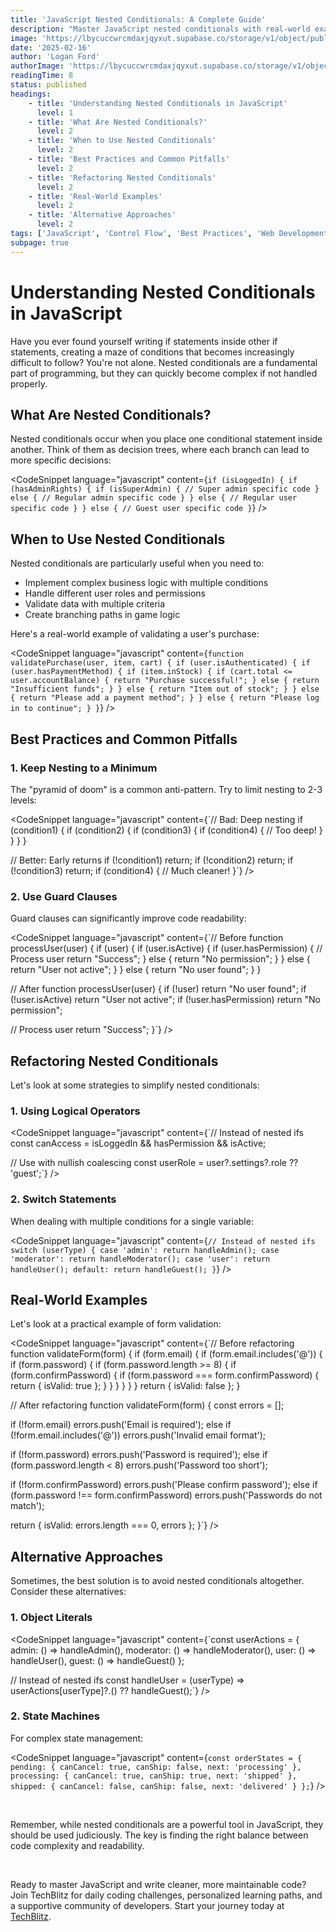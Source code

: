 ```yaml
---
title: 'JavaScript Nested Conditionals: A Complete Guide'
description: "Master JavaScript nested conditionals with real-world examples and best practices. Learn how to write cleaner, more maintainable code by properly structuring complex conditional logic."
image: 'https://lbycuccwrcmdaxjqyxut.supabase.co/storage/v1/object/public/blog-images/javascript-nested-conditionals.png'
date: '2025-02-16'
author: 'Logan Ford'
authorImage: 'https://lbycuccwrcmdaxjqyxut.supabase.co/storage/v1/object/public/user-profile-pictures/3a57d7e8-8b80-483b-93d0-70fe1f06b0c0/logo.png?u=1l5im5h5n6e5'
readingTime: 8
status: published
headings:
    - title: 'Understanding Nested Conditionals in JavaScript'
      level: 1
    - title: 'What Are Nested Conditionals?'
      level: 2
    - title: 'When to Use Nested Conditionals'
      level: 2
    - title: 'Best Practices and Common Pitfalls'
      level: 2
    - title: 'Refactoring Nested Conditionals'
      level: 2
    - title: 'Real-World Examples'
      level: 2
    - title: 'Alternative Approaches'
      level: 2
tags: ['JavaScript', 'Control Flow', 'Best Practices', 'Web Development', 'Clean Code']
subpage: true
---
```



# Understanding Nested Conditionals in JavaScript

Have you ever found yourself writing if statements inside other if statements, creating a maze of conditions that becomes increasingly difficult to follow? You're not alone. Nested conditionals are a fundamental part of programming, but they can quickly become complex if not handled properly.

## What Are Nested Conditionals?

Nested conditionals occur when you place one conditional statement inside another. Think of them as decision trees, where each branch can lead to more specific decisions:

<CodeSnippet language="javascript" content={`if (isLoggedIn) {
  if (hasAdminRights) {
    if (isSuperAdmin) {
      // Super admin specific code
    } else {
      // Regular admin specific code
    }
  } else {
    // Regular user specific code
  }
} else {
  // Guest user specific code
}`} />

## When to Use Nested Conditionals

Nested conditionals are particularly useful when you need to:
- Implement complex business logic with multiple conditions
- Handle different user roles and permissions
- Validate data with multiple criteria
- Create branching paths in game logic

Here's a real-world example of validating a user's purchase:

<CodeSnippet language="javascript" content={`function validatePurchase(user, item, cart) {
  if (user.isAuthenticated) {
    if (user.hasPaymentMethod) {
      if (item.inStock) {
        if (cart.total <= user.accountBalance) {
          return "Purchase successful!";
        } else {
          return "Insufficient funds";
        }
      } else {
        return "Item out of stock";
      }
    } else {
      return "Please add a payment method";
    }
  } else {
    return "Please log in to continue";
  }
}`} />

## Best Practices and Common Pitfalls

### 1. Keep Nesting to a Minimum

The "pyramid of doom" is a common anti-pattern. Try to limit nesting to 2-3 levels:

<CodeSnippet language="javascript" content={`// Bad: Deep nesting
if (condition1) {
  if (condition2) {
    if (condition3) {
      if (condition4) {
        // Too deep!
      }
    }
  }
}

// Better: Early returns
if (!condition1) return;
if (!condition2) return;
if (!condition3) return;
if (condition4) {
  // Much cleaner!
}`} />

### 2. Use Guard Clauses

Guard clauses can significantly improve code readability:

<CodeSnippet language="javascript" content={`// Before
function processUser(user) {
  if (user) {
    if (user.isActive) {
      if (user.hasPermission) {
        // Process user
        return "Success";
      } else {
        return "No permission";
      }
    } else {
      return "User not active";
    }
  } else {
    return "No user found";
  }
}

// After
function processUser(user) {
  if (!user) return "No user found";
  if (!user.isActive) return "User not active";
  if (!user.hasPermission) return "No permission";
  
  // Process user
  return "Success";
}`} />

## Refactoring Nested Conditionals

Let's look at some strategies to simplify nested conditionals:

### 1. Using Logical Operators

<CodeSnippet language="javascript" content={`// Instead of nested ifs
const canAccess = isLoggedIn && hasPermission && isActive;

// Use with nullish coalescing
const userRole = user?.settings?.role ?? 'guest';`} />

### 2. Switch Statements

When dealing with multiple conditions for a single variable:

<CodeSnippet language="javascript" content={`// Instead of nested ifs
switch (userType) {
  case 'admin':
    return handleAdmin();
  case 'moderator':
    return handleModerator();
  case 'user':
    return handleUser();
  default:
    return handleGuest();
}`} />

## Real-World Examples

Let's look at a practical example of form validation:

<CodeSnippet language="javascript" content={`// Before refactoring
function validateForm(form) {
  if (form.email) {
    if (form.email.includes('@')) {
      if (form.password) {
        if (form.password.length >= 8) {
          if (form.confirmPassword) {
            if (form.password === form.confirmPassword) {
              return { isValid: true };
            }
          }
        }
      }
    }
  }
  return { isValid: false };
}

// After refactoring
function validateForm(form) {
  const errors = [];
  
  if (!form.email) errors.push('Email is required');
  else if (!form.email.includes('@')) errors.push('Invalid email format');
  
  if (!form.password) errors.push('Password is required');
  else if (form.password.length < 8) errors.push('Password too short');
  
  if (!form.confirmPassword) errors.push('Please confirm password');
  else if (form.password !== form.confirmPassword) errors.push('Passwords do not match');
  
  return {
    isValid: errors.length === 0,
    errors
  };
}`} />

## Alternative Approaches

Sometimes, the best solution is to avoid nested conditionals altogether. Consider these alternatives:

### 1. Object Literals

<CodeSnippet language="javascript" content={`const userActions = {
  admin: () => handleAdmin(),
  moderator: () => handleModerator(),
  user: () => handleUser(),
  guest: () => handleGuest()
};

// Instead of nested ifs
const handleUser = (userType) => userActions[userType]?.() ?? handleGuest();`} />

### 2. State Machines

For complex state management:

<CodeSnippet language="javascript" content={`const orderStates = {
  pending: {
    canCancel: true,
    canShip: false,
    next: 'processing'
  },
  processing: {
    canCancel: true,
    canShip: true,
    next: 'shipped'
  },
  shipped: {
    canCancel: false,
    canShip: false,
    next: 'delivered'
  }
};`} />

<br />

Remember, while nested conditionals are a powerful tool in JavaScript, they should be used judiciously. The key is finding the right balance between code complexity and readability.

<br />

Ready to master JavaScript and write cleaner, more maintainable code? Join TechBlitz for daily coding challenges, personalized learning paths, and a supportive community of developers. Start your journey today at <a href="https://techblitz.dev/signup" rel="noopener noreferrer" className="text-accent">TechBlitz</a>.
